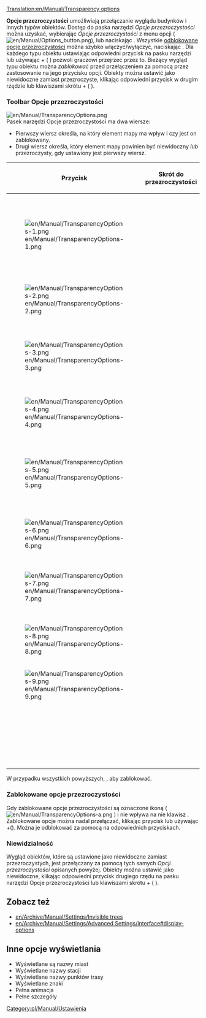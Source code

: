 [[Translation:en/Manual/Transparency options]]
<!--{{en/Manual/Navigation}}-->{{pl/Manual/Spis treści}}

'''Opcje przezroczystości''' umożliwiają przełączanie wyglądu budynków i innych typów obiektów. Dostęp do paska narzędzi  <span title='Transparency Options'>''Opcje przezroczystości''</span> można uzyskać, wybierając ''Opcje przezroczystości''  z menu opcji ([[File:en/Manual/Options button.png]]),  lub naciskając  {{pl/Keypress|ctrl|X}}. Wszystkie  [[<!--en/Manual/Transparency options-->#locked-transparency-options|odblokowane opcje przezroczystości]]  można szybko włączyć/wyłączyć, naciskając {{pl/Keypress|X}}. 
Dla każdego typu obiektu ustawiając odpowiedni przycisk na pasku narzędzi lub używając {{pl/Keypress|ctrl}} + ( {{pl/Keypress|1|9|6=&nbsp;do&nbsp;}} ) pozwoli graczowi przejrzeć przez to. Bieżący wygląd typu obiektu można ''zablokować'' przed przełączeniem za pomocą {{pl/Keypress|X}} przez zastosowanie {{pl/Keypress|ctrl|klik}} na jego przycisku opcji. Obiekty można ustawić jako niewidoczne zamiast przezroczyste, klikając odpowiedni przycisk w drugim rzędzie lub klawiszami skrótu {{pl/Keypress|shift|ctrl}} + ( {{pl/Keypress|1|9||||&nbsp;do&nbsp;}} ).

===Toolbar Opcje przezroczystości===
[[File:en/Manual/TransparencyOptions.png]]<br>
Pasek narzędzi Opcje przezroczystości ma dwa wiersze:
*Pierwszy wiersz określa, na który element mapy ma wpływ i czy jest on zablokowany.
*Drugi wiersz określa, który element mapy powinien być niewidoczny ''lub'' przezroczysty, gdy ustawiony jest pierwszy wiersz.

{| {{en/Wikitable}}
|- style="background:#efefef"
!width="46"|Przycisk
!Skrót do przezroczystości
!Skrót niewidzialności
!Opis
|-
|[[File:en/Manual/TransparencyOptions-1.png]]
|{{pl/Keypress|ctrl|1|6=&#32;+&#32;}}
|{{pl/Keypress|shift|ctrl|1}}
|Przełącz przezroczystość <span title=signs>'oznaczeń'</span> stacji. (pojawia się jako 'Przezroczyste oznaczenia stacji' w menu opcji)
|-
|[[File:en/Manual/TransparencyOptions-2.png]]
|{{pl/Keypress|ctrl|2|6=&#32;+&#32;}}
|{{pl/Keypress|shift|ctrl|2}}
|Przełącz przezroczystość drzew.
|-
|[[File:en/Manual/TransparencyOptions-3.png]]
|{{pl/Keypress|ctrl|3|6=&#32;+&#32;}}
|{{pl/Keypress|shift|ctrl|3}}
|Przełącz przezroczystość dla domów. (pojawia się jako 'Przezroczyste budynki' w menu opcji)
|-
|[[File:en/Manual/TransparencyOptions-4.png]]
|{{pl/Keypress|ctrl|4|6=&#32;+&#32;}}
|{{pl/Keypress|shift|ctrl|4}}
|Przełącz przejrzystość dla przedsiębiorstw.
|-
|[[File:en/Manual/TransparencyOptions-5.png]]
|{{pl/Keypress|ctrl|5|6=&#32;+&#32;}}
|{{pl/Keypress|shift|ctrl|5}}
|Przełączaj przezroczystość budynków na drogach i liniach kolejowych, takich jak stacje, zajezdnie i <span title=waypoints>'punkty trasy'</span>.
|-
|[[File:en/Manual/TransparencyOptions-6.png]]
|{{pl/Keypress|ctrl|6|6=&#32;+&#32;}}
|{{pl/Keypress|shift|ctrl|6}}
|Przełącz przezroczystość dla mostów.
|-
|[[File:en/Manual/TransparencyOptions-7.png]]
|{{pl/Keypress|ctrl|7|6=&#32;+&#32;}}
|{{pl/Keypress|shift|ctrl|7}}
|Przełącz przezroczystość konstrukcji, takich jak latarnie morskie i anteny.
|-
|[[File:en/Manual/TransparencyOptions-8.png]]
|{{pl/Keypress|ctrl|8|6=&#32;+&#32;}}
|{{pl/Keypress|shift|ctrl|8}}
|Przełącz przezroczystość dla trakcji.
|-
|[[File:en/Manual/TransparencyOptions-9.png]]
|{{pl/Keypress|ctrl|9|6=&#32;+&#32;}}
|{{pl/Keypress|shift|ctrl|9}}
|Przełącz przezroczystość wskaźników ładowania.
|-
|
|{{pl/Keypress|X}}
|
|Przełącz przezroczystość, jeśli jest odblokowana dla wszystkich powyższych.
|}
W przypadku wszystkich powyższych, {{pl/Keypress|ctrl|klik}} , aby zablokować.

===<span title="locked-transparency-options" id="locked-transparency-options">Zablokowane opcje przezroczystości</span>===
Gdy zablokowane opcje przezroczystości są oznaczone ikoną ( [[File:en/Manual/TransparencyOptions-a.png]] ) i nie wpływa na nie klawisz {{pl/Keypress|X}} . Zablokowane opcje można nadal przełączać, klikając przycisk lub używając {{pl/Keypress|ctrl}}+({{pl/Keypress|1|9|6=&nbsp;do&nbsp;}}). Można je odblokować za pomocą {{pl/Keypress|ctrl|klik}} na odpowiednich przyciskach.

===Niewidzialność===
Wygląd obiektów, które są ustawione jako niewidoczne zamiast przezroczystych, jest przełączany za pomocą tych samych ''Opcji przezroczystości'' opisanych powyżej. Obiekty można ustawić jako niewidoczne, klikając odpowiedni przycisk drugiego rzędu na pasku narzędzi Opcje przezroczystości lub klawiszami skrótu {{pl/Keypress|shift|ctrl}} + ( {{pl/Keypress|1|9|6=&nbsp;do&nbsp;}} ).

<!--{{en/Note|The in game description refers to the primary set (first row) of options as toggling ''transparency''. <br />
This can be confusing as setting the corresponding secondary (second row) option substitutes ''invisibility'' for effect. It would be accuracte to say that the primary set of options always toggles ''opacity'', and the secondary set toggles the degree of transparancy.<br />opacity &or; { transparency &or; invisibility }<br /> For consistency the in-game language is preferred.}}-->{{pl/Informacja|Opis w grze odnosi się do podstawowego zestawu (pierwszy rząd) opcji jako przełączanie ''przezroczystości''. <br />
Może to być mylące, ponieważ ustawienie odpowiedniej opcji drugorzędnej (w drugim rzędzie) zastępuje efekt ''niewidzialność''. Prawidłowe byłoby stwierdzenie, że podstawowy zestaw opcji zawsze przełącza ''krycie'', a drugi zestaw przełącza stopień przezroczystości.<br />nieprzezroczystość &or; { przezroczystość &or; niewidzialność }<br /> W celu zachowania spójności preferowany jest język używany w grze.}}

==Zobacz też==
*[[en/Archive/Manual/Settings/Invisible trees]]
*[[en/Archive/Manual/Settings/Advanced Settings/Interface#display-options]]

==Inne opcje wyświetlania==
<!--{{en/Expand|}}-->{{pl/Rozbudowa|}}
<!-- needs to be moved into own article? --> <!--trzeba przenieść do własnego artykułu?-->
*Wyświetlane są nazwy miast
*Wyświetlane nazwy stacji
*Wyświetlane nazwy punktów trasy
*Wyświetlane znaki
*Pełna animacja
*Pełne szczegóły

<!--[[Category:en/Manual/Settings & Preferences]]-->[[Category:pl/Manual/Ustawienia]]